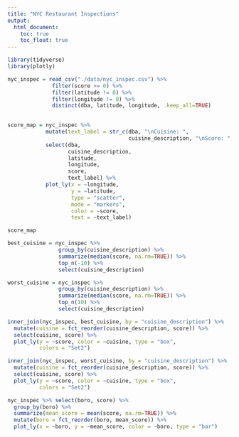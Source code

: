 ```yaml
---
title: "NYC Restaurant Inspections"
output: 
  html_document:
    toc: true
    toc_float: true
---
```


```r

library(tidyverse)
library(plotly)

```

```r

nyc_inspec = read_csv("./data/nyc_inspec.csv") %>%
              filter(score >= 0) %>%
              filter(latitude != 0) %>%
              filter(longitude != 0) %>%
              distinct(dba, latitude, longitude, .keep_all=TRUE)
              

```


```r

score_map = nyc_inspec %>%
            mutate(text_label = str_c(dba, "\nCuisine: ",
                                      cuisine_description, "\nScore: ", score)) %>%
            select(dba,
                   cuisine_description,
                   latitude,
                   longitude,
                   score,
                   text_label) %>%
            plot_ly(x = ~longitude,
                    y = ~latitude,
                    type = "scatter",
                    mode = "markers",
                    color = ~score,
                    text = ~text_label)

score_map

```

```r

best_cuisine = nyc_inspec %>%
                group_by(cuisine_description) %>%
                summarize(median(score, na.rm=TRUE)) %>%
                top_n(-10) %>%
                select(cuisine_description)

worst_cuisine = nyc_inspec %>%
                group_by(cuisine_description) %>%
                summarize(median(score, na.rm=TRUE)) %>%
                top_n(10) %>%
                select(cuisine_description)

inner_join(nyc_inspec, best_cuisine, by = "cuisine_description") %>% 
  mutate(cuisine = fct_reorder(cuisine_description, score)) %>%
  select(cuisine, score) %>%
  plot_ly(y = ~score, color = ~cuisine, type = "box",
          colors = "Set2")

inner_join(nyc_inspec, worst_cuisine, by = "cuisine_description") %>% 
  mutate(cuisine = fct_reorder(cuisine_description, score)) %>%
  select(cuisine, score) %>%
  plot_ly(y = ~score, color = ~cuisine, type = "box",
          colors = "Set2")

```

```r

nyc_inspec %>% select(boro, score) %>%
  group_by(boro) %>%
  summarize(mean_score = mean(score, na.rm=TRUE)) %>%
  mutate(boro = fct_reorder(boro, mean_score)) %>%
  plot_ly(x = ~boro, y = ~mean_score, color = ~boro, type = "bar")

```